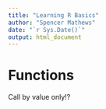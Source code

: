 ```yaml
---
title: "Learning R Basics"
author: "Spencer Mathews"
date: "`r Sys.Date()`"
output: html_document
---
```





# Functions
Call by value only!?